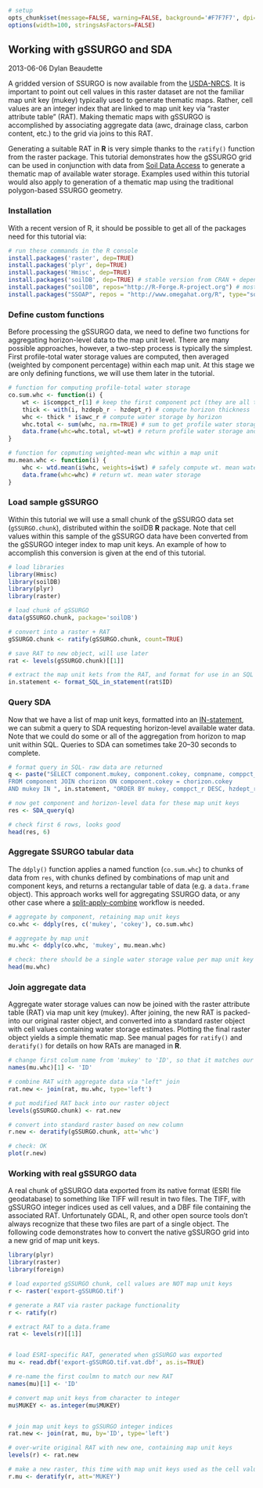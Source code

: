 ```{r setup, echo=FALSE, results='hide'}
# setup
opts_chunk$set(message=FALSE, warning=FALSE, background='#F7F7F7', dpi=100, fig.align='center', dev='CairoPNG', tidy=FALSE, verbose=FALSE)
options(width=100, stringsAsFactors=FALSE)
```

## Working with gSSURGO and SDA
2013-06-06
Dylan Beaudette


A gridded version of SSURGO is now available from the [USDA-NRCS](http://soils.usda.gov/survey/geography/ssurgo/description_gssurgo.html). It is important to point out cell values in this raster dataset are not the familiar map unit key (mukey) typically used to generate thematic maps. Rather, cell values are an integer index that are linked to map unit key via "raster attribute table" (RAT). Making thematic maps with gSSURGO is accomplished by associating aggregate data (awc, drainage class, carbon content, etc.) to the grid via joins to this RAT.

Generating a suitable RAT in **R** is very simple thanks to the `ratify()` function from the raster package. This tutorial demonstrates how the gSSURGO grid can be used in conjunction with data from [Soil Data Access](http://sdmdataaccess.nrcs.usda.gov/) to generate a thematic map of available water storage. Examples used within this tutorial would also apply to generation of a thematic map using the traditional polygon-based SSURGO geometry.


### Installation
With a recent version of R, it should be possible to get all of the packages need for this tutorial via:
```{r ssoap-deps, eval=FALSE}
# run these commands in the R console
install.packages('raster', dep=TRUE)
install.packages('plyr', dep=TRUE)
install.packages('Hmisc', dep=TRUE)
install.packages('soilDB', dep=TRUE) # stable version from CRAN + dependencies
install.packages("soilDB", repos="http://R-Forge.R-project.org") # most recent copy from r-forge
install.packages("SSOAP", repos = "http://www.omegahat.org/R", type="source") # SSOAP and XMLSchema
```


### Define custom functions

Before processing the gSSURGO data, we need to define two functions for aggregating horizon-level data to the map unit level. There are many possible approaches, however, a two-step process is typically the simplest. First profile-total water storage values are computed, then averaged (weighted by component percentage) within each map unit. At this stage we are only defining functions, we will use them later in the tutorial.
```{r prep-environment, results='hide'}
# function for computing profile-total water storage
co.sum.whc <- function(i) {
	wt <- i$comppct_r[1] # keep the first component pct (they are all the same)
	thick <- with(i, hzdepb_r - hzdept_r) # compute horizon thickness
	whc <- thick * i$awc_r # compute water storage by horizon
	whc.total <- sum(whc, na.rm=TRUE) # sum to get profile water storage
	data.frame(whc=whc.total, wt=wt) # return profile water storage and component pct
}

# function for copmuting weighted-mean whc within a map unit
mu.mean.whc <- function(i) {
	whc <- wtd.mean(i$whc, weights=i$wt) # safely compute wt. mean water storage
	data.frame(whc=whc) # return wt. mean water storage
}
```


### Load sample gSSURGO

Within this tutorial we will use a small chunk of the gSSURGO data set (`gSSURGO.chunk`), distributed within the soilDB **R** package. Note that cell values within this sample of the gSSURGO data have been converted from the gSSURGO integer index to map unit keys. An example of how to accomplish this conversion is given at the end of this tutorial.
```{r load-gssurgo}
# load libraries
library(Hmisc)
library(soilDB)
library(plyr)
library(raster)

# load chunk of gSSURGO
data(gSSURGO.chunk, package='soilDB')

# convert into a raster + RAT
gSSURGO.chunk <- ratify(gSSURGO.chunk, count=TRUE)

# save RAT to new object, will use later
rat <- levels(gSSURGO.chunk)[[1]]

# extract the map unit kets from the RAT, and format for use in an SQL IN-statement
in.statement <- format_SQL_in_statement(rat$ID)
```


### Query SDA

Now that we have a list of map unit keys, formatted into an [IN-statement](http://www.techonthenet.com/sql/in.php), we can submit a query to SDA requesting horizon-level available water data. Note that we could do some or all of the aggregation from horizon to map unit within SQL. Queries to SDA can sometimes take 20--30 seconds to complete.
```{r query-SDA, results='hide'}
# format query in SQL- raw data are returned
q <- paste("SELECT component.mukey, component.cokey, compname, comppct_r, hzdept_r, hzdepb_r, hzname, awc_r
FROM component JOIN chorizon ON component.cokey = chorizon.cokey
AND mukey IN ", in.statement, "ORDER BY mukey, comppct_r DESC, hzdept_r ASC", sep="")

# now get component and horizon-level data for these map unit keys
res <- SDA_query(q)

# check first 6 rows, looks good
head(res, 6)
```


### Aggregate SSURGO tabular data

The `ddply()` function applies a named function (`co.sum.whc`) to chunks of data from `res`, with chunks defined by combinations of map unit and component keys, and returns a rectangular table of data (e.g. a `data.frame` object). This approach works well for aggregating SSURGO data, or any other case where a [split-apply-combine](http://www.jstatsoft.org/v40/i01/paper) workflow is needed.
```{r aggregate-ssurgo}
# aggregate by component, retaining map unit keys
co.whc <- ddply(res, c('mukey', 'cokey'), co.sum.whc)

# aggregate by map unit
mu.whc <- ddply(co.whc, 'mukey', mu.mean.whc)

# check: there should be a single water storage value per map unit key
head(mu.whc)
```


### Join aggregate data

Aggregate water storage values can now be joined with the raster attribute table (RAT) via map unit key (mukey). After joining, the new RAT is packed-into our original raster object, and converted into a standard raster object with cell values containing water storage estimates. Plotting the final raster object yields a simple thematic map. See manual pages for `ratify()` and `deratify()` for details on how RATs are managed in **R**.
```{r join-RAT}
# change first colum name from 'mukey' to 'ID', so that it matches our RAT
names(mu.whc)[1] <- 'ID'

# combine RAT with aggregate data via "left" join
rat.new <- join(rat, mu.whc, type='left')

# put modified RAT back into our raster object
levels(gSSURGO.chunk) <- rat.new

# convert into standard raster based on new column
r.new <- deratify(gSSURGO.chunk, att='whc')

# check: OK
plot(r.new)
```


### Working with real gSSURGO data
A real chunk of gSSURGO data exported from its native format (ESRI file geodatabase) to something like TIFF will result in two files. The TIFF, with gSSURGO integer indices used as cell values, and a DBF file containing the associated RAT. Unfortunately GDAL, R, and other open source tools don't always recognize that these two files are part of a single object. The following code demonstrates how to convert the native gSSURGO grid into a new grid of map unit keys.

```{r real-gSSURGO, eval=FALSE}
library(plyr)
library(raster)
library(foreign)

# load exported gSSURGO chunk, cell values are NOT map unit keys
r <- raster('export-gSSURGO.tif')

# generate a RAT via raster package functionality
r <- ratify(r)

# extract RAT to a data.frame
rat <- levels(r)[[1]]


# load ESRI-specific RAT, generated when gSSURGO was exported
mu <- read.dbf('export-gSSURGO.tif.vat.dbf', as.is=TRUE)

# re-name the first coulmn to match our new RAT
names(mu)[1] <- 'ID'

# convert map unit keys from character to integer
mu$MUKEY <- as.integer(mu$MUKEY)


# join map unit keys to gSSURGO integer indices
rat.new <- join(rat, mu, by='ID', type='left')

# over-write original RAT with new one, containing map unit keys
levels(r) <- rat.new

# make a new raster, this time with map unit keys used as the cell values
r.mu <- deratify(r, att='MUKEY')
```


